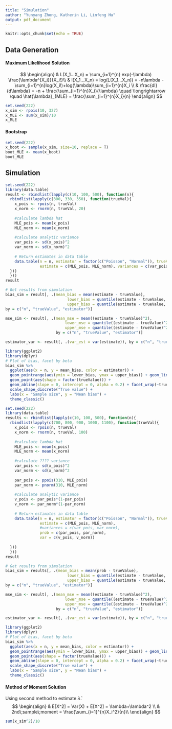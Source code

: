 ```yaml
---
title: "Simulation"
author: "Yunyang Zhong, Katherin Li, Linfeng Hu"
output: pdf_document
---
```


```r
knitr::opts_chunk$set(echo = TRUE)
```

## Data Generation

#### Maximum Likelihood Solution
$$
\begin{align}
& L(X_1...X_n) = \sum_{i=1}^{n} exp(-\lambda) \frac{\lambda^{X_i}}{X_i!}\\
& l(X_1...X_n) = log(L(X_1...X_n)) = -n\lambda - \sum_{i=1}^{n}log(X_i!)+log(\lambda)\sum_{i=1}^{n}X_i \\
& \frac{dl}{d\lambda} = -n + \frac{\sum_{i=1}^{n}X_i}{\lambda} \quad \longrightarrow \quad \hat{\lambda}_{MLE} = \frac{\sum_{i=1}^{n}X_i}{n}
\end{align}
$$

```r
set.seed(222)
x_sim <- rpois(10, 327)
x_MLE <- sum(x_sim)/10
x_MLE
```


#### Bootstrap
```r
set.seed(222)
x_boot <- sample(x_sim, size=10, replace = T)
boot_MLE <- mean(x_boot)
boot_MLE
```

## Simulation
```r
set.seed(222)
library(data.table)
result <- rbindlist(lapply(c(10, 100, 500), function(n){
  rbindlist(lapply(c(300, 330, 350), function(trueVal){
    x_pois <- rpois(n, trueVal)
    x_norm <- rnorm(n, trueVal, 20)
    
    #calculate lambda hat
    MLE_pois <- mean(x_pois)
    MLE_norm <- mean(x_norm)
    
    #calculate analytic variance
    var_pois <- sd(x_pois)^2
    var_norm <- sd(x_norm)^2
    
    # Return estimates in data table
    data.table(n = n, estimator = factor(c("Poisson", "Normal")), trueValue = trueVal,
               estimate = c(MLE_pois, MLE_norm), variances = c(var_pois, var_norm))
  }))
  }))
result
```

```r
# Get results from simulation
bias_sim = result[, .(mean_bias = mean(estimate - trueValue),
                           lower_bias = quantile(estimate - trueValue, 0.025),
                           upper_bias = quantile(estimate - trueValue, 0.975)),
by = c("n", "trueValue", "estimator")]

mse_sim <- result[, .(mean_mse = mean((estimate - trueValue)^2),
                          lower_mse = quantile((estimate - trueValue)^2, 0.025),
                          upper_mse = quantile((estimate - trueValue)^2, 0.975)),
                      by = c("n", "trueValue", "estimator")]

estimator_var <- result[, .(var_est = var(estimate)), by = c("n", "trueValue", "estimator")]

library(ggplot2)
library(dplyr)
# Plot of bias, facet by beta
bias_sim %>%
  ggplot(aes(x = n, y = mean_bias, color = estimator)) + 
  geom_pointrange(aes(ymin = lower_bias, ymax = upper_bias)) + geom_line(alpha = 0.2) +
  geom_point(aes(shape = factor(trueValue))) +
  geom_abline(slope = 0, intercept = 0, alpha = 0.2) + facet_wrap(~trueValue) +
  scale_shape_discrete("True value") +
  labs(x = "Sample size", y = "Mean bias") +
  theme_classic()
```

```r
set.seed(222)
library(data.table)
results <- rbindlist(lapply(c(10, 100, 500), function(n){
  rbindlist(lapply(c(700, 800, 900, 1000, 1100), function(trueVal){
    x_pois <- rpois(n, trueVal)
    x_norm <- rnorm(n, trueVal, 100)
    
    #calculate lambda hat
    MLE_pois <- mean(x_pois)
    MLE_norm <- mean(x_norm)
    
    #calculate ???? variance
    var_pois <- sd(x_pois)^2
    var_norm <- sd(x_norm)^2
    
    par_pois <- ppois(310, MLE_pois)
    par_norm <- pnorm(310, MLE_norm)
    
    #calculate analytic variance
    v_pois <- par_pois*(1-par_pois)
    v_norm <- par_norm*(1-par_norm)
    
    # Return estimates in data table
    data.table(n = n, estimator = factor(c("Poisson", "Normal")), trueValue = trueVal,
               estimate = c(MLE_pois, MLE_norm), 
               #variances = c(var_pois, var_norm),
               prob = c(par_pois, par_norm),
               var = c(v_pois, v_norm))
    
  }))
  }))
result
```
```r
# Get results from simulation
bias_sim = results[, .(mean_bias = mean(prob - trueValue),
                           lower_bias = quantile(estimate - trueValue, 0.025),
                           upper_bias = quantile(estimate - trueValue, 0.975)),
by = c("n", "trueValue", "estimator")]

mse_sim <- result[, .(mean_mse = mean((estimate - trueValue)^2),
                          lower_mse = quantile((estimate - trueValue)^2, 0.025),
                          upper_mse = quantile((estimate - trueValue)^2, 0.975)),
                      by = c("n", "trueValue", "estimator")]

estimator_var <- result[, .(var_est = var(estimate)), by = c("n", "trueValue", "estimator")]

library(ggplot2)
library(dplyr)
# Plot of bias, facet by beta
bias_sim %>%
  ggplot(aes(x = n, y = mean_bias, color = estimator)) + 
  geom_pointrange(aes(ymin = lower_bias, ymax = upper_bias)) + geom_line(alpha = 0.2) +
  geom_point(aes(shape = factor(trueValue))) +
  geom_abline(slope = 0, intercept = 0, alpha = 0.2) + facet_wrap(~trueValue) +
  scale_shape_discrete("True value") +
  labs(x = "Sample size", y = "Mean bias") +
  theme_classic()
```














#### Method of Moment Solution
Using second method to estimate $\hat \lambda$.
$$
\begin{align}
& E[X^2] = Var(X) + E[X^2] = \lambda+\lambda^2 \\
& 2nd\;sample\;moment = \frac{\sum_{i=1}^{n}X_i^2}{n}\\
\end{align}
$$

```r
sum(x_sim^2)/10
```




